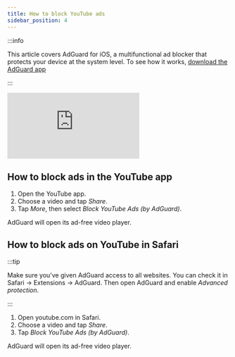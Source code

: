 ```yaml
---
title: How to block YouTube ads
sidebar_position: 4
---
```


:::info

This article covers AdGuard for iOS, a multifunctional ad blocker that protects your device at the system level. To see how it works, [download the AdGuard app](https://agrd.io/download-kb-adblock)

:::

<iframe class="youtube-video" src="https://www.youtube-nocookie.com/embed/YW9Ojcm1Gkg" title="YouTube video player" frameborder="0" allow="accelerometer; autoplay; clipboard-write; encrypted-media; gyroscope; picture-in-picture" allowfullscreen></iframe>

## How to block ads in the YouTube app

1. Open the YouTube app.
2. Choose a video and tap *Share*.
3. Tap *More*, then select *Block YouTube Ads (by AdGuard)*.

AdGuard will open its ad-free video player.


## How to block ads on YouTube in Safari

:::tip

Make sure you've given AdGuard access to all websites. You can check it in Safari → Extensions → AdGuard. Then open AdGuard and enable *Advanced protection*.

:::

1. Open youtube.com in Safari.
2. Choose a video and tap *Share*.
3. Tap *Block YouTube Ads (by AdGuard)*.

AdGuard will open its ad-free video player.